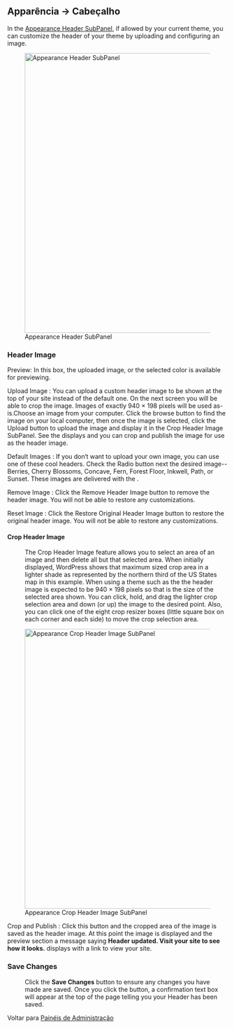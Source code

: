 {{Languages|
{{en|Appearance Header SubPanel}}
{{ja|Appearance Header SubPanel}}
{{pt-br|Painel Cabeçalho}}
}}
{{Comunidade WP-Brasil}}
{{Traduz}} 
==Apparência &rarr; Cabeçalho==

In the [[Appearance Header SubPanel]], if allowed by your current theme, you can customize the header of your theme by uploading and configuring an image.

[[Image:appearance-header.png|640px|Appearance Header SubPanel]]

===Header Image===
;Preview:  In this box, the uploaded image, or the selected color is available for previewing.

;Upload Image :  You can upload a custom header image to be shown at the top of your site instead of the default one. On the next screen you will be able to crop the image.  Images of exactly 940 × 198 pixels will be used as-is.Choose an image from your computer.  Click the browse button to find the image on your local computer, then once the image is selected, click the Upload button to upload the image and display it in the Crop Header Image SubPanel.  See the  displays and you can crop and publish the image for use as the header image.

;Default Images :  If you don‘t want to upload your own image, you can use one of these cool headers.  Check the Radio button next the desired image--Berries, Cherry Blossoms, Concave, Fern, Forest Floor, Inkwell, Path, or Sunset.  These images are delivered with the {{DefaultTheme}}.

; Remove Image : Click the Remove Header Image button to remove the header image. You will not be able to restore any customizations.

; Reset Image : Click the Restore Original Header Image button to restore the original header image. You will not be able to restore any customizations.


====Crop Header Image====
:The Crop Header Image feature allows you to select an area of an image and then delete all but that selected area.  When initially displayed, WordPress shows that maximum sized crop area in a lighter shade as represented by the northern third of the US States map in this example.  When using a theme such as the {{DefaultTheme}} the header image is expected to be 940 × 198 pixels so that is the size of the selected area shown.  You can click, hold, and drag the lighter crop selection area and down (or up) the image to the desired point.  Also, you can click one of the eight crop resizer boxes (little square box on each corner and each side) to move the crop selection area.

[[Image:appearance-header-crop-image.png|640px|Appearance Crop Header Image SubPanel]]

;Crop and Publish : Click this button and the cropped area of the image is saved as the header image.  At this point the image is displayed and the preview section a message saying '''Header updated. Visit your site to see how it looks.''' displays with a link to view your site.

===Save Changes===
:Click the '''Save Changes''' button to ensure any changes you have made are saved.  Once you click the button, a confirmation text box will appear at the top of the page telling you your Header has been saved.


Voltar para [[pt-br:Painéis de Administração| Painéis de Administração]]
{{Painel de Administração}}
{{DEFAULTSORT:C}}